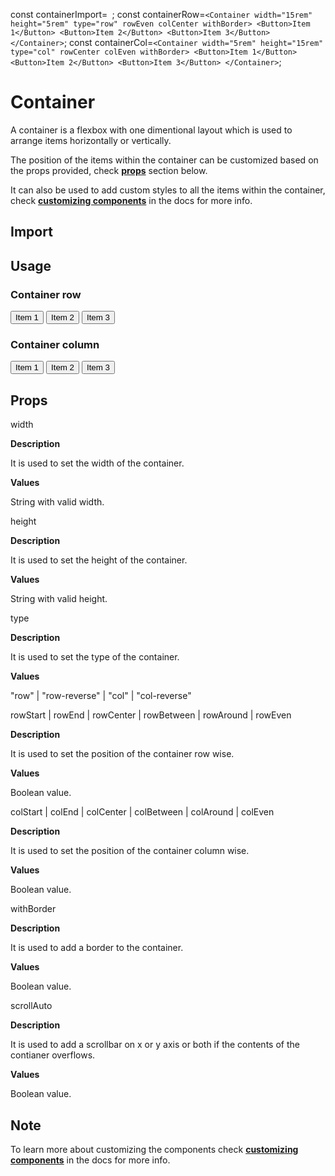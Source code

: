 const containerImport=`
`;
const containerRow=`
<Container width="15rem" height="5rem" type="row" rowEven colCenter withBorder>
    <Button>Item 1</Button>
    <Button>Item 2</Button>
    <Button>Item 3</Button>
</Container>
`;
const containerCol=`
<Container width="5rem" height="15rem" type="col" rowCenter colEven withBorder>
    <Button>Item 1</Button>
    <Button>Item 2</Button>
    <Button>Item 3</Button>
</Container>
`;

<Layout title="Container">

# Container

A container is a flexbox with one dimentional layout which is used to arrange items horizontally or vertically.

The position of the items within the container can be customized based on the props provided, check **[props](#props)** section below.

It can also be used to add custom styles to all the items within the container, check **[customizing components](/docs/customizing-components)** in the docs for more info.

<Divider />

## Import

<CodeSnippet code={containerImport}/>

## Usage

### Container row

<Container width="15rem" height="5rem" type="row" rowEven colCenter withBorder>
    <Button>Item 1</Button>
    <Button>Item 2</Button>
    <Button>Item 3</Button>
</Container>

<CodeSnippet code={containerRow}/>

### Container column

<Container width="5rem" height="15rem" type="col" rowCenter colEven withBorder>
    <Button>Item 1</Button>
    <Button>Item 2</Button>
    <Button>Item 3</Button>
</Container>

<CodeSnippet code={containerCol}/>

## <section id="props">Props</section>

<InlineCode>width</InlineCode>

**Description**

It is used to set the width of the container.

**Values**

String with valid width.

<Divider />

<InlineCode>height</InlineCode>

**Description**

It is used to set the height of the container.

**Values**

String with valid height.

<Divider />

<InlineCode>type</InlineCode>

**Description**

It is used to set the type of the container.

**Values**

"row" | "row-reverse" | "col" | "col-reverse"

<Divider />

<InlineCode>rowStart | rowEnd | rowCenter | rowBetween | rowAround | rowEven</InlineCode>

**Description**

It is used to set the position of the container row wise.

**Values**

Boolean value.

<Divider />

<InlineCode>colStart | colEnd | colCenter | colBetween | colAround | colEven</InlineCode>

**Description**

It is used to set the position of the container column wise.

**Values**

Boolean value.

<Divider />

<InlineCode>withBorder</InlineCode>

**Description**

It is used to add a border to the container.

**Values**

Boolean value.

<Divider />

<InlineCode>scrollAuto</InlineCode>

**Description**

It is used to add a scrollbar on x or y axis or both if the contents of the contianer overflows.

**Values**

Boolean value.

<Divider />

## Note

To learn more about customizing the components check **[customizing components](/docs/customizing-components)** in the docs for more info.

</Layout>